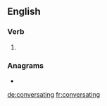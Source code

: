 ==English==

===Verb===
{{head|en|present participle}}

# {{present participle of|conversate|lang=en|nocat=1}}

===Anagrams===
* {{l|en|conservating}}

[[de:conversating]]
[[fr:conversating]]